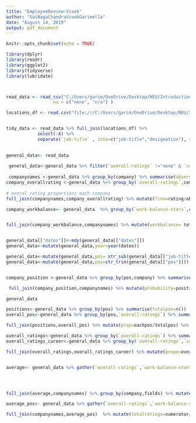 ---
title: "EmployeeReview-Vivek"
author: "SaiNagaChandraVivekGarimella"
date: "August 14, 2019"
output: pdf_document
---

```{r setup, include=FALSE}
knitr::opts_chunk$set(echo = TRUE)
```

```{r}
library(dplyr)
library(readr)
library(ggplot2)
library(tidyverse)
library(lubridate)



read_data <- read_csv("C:/Users/garim/OneDrive/Desktop/NEU/Introduction to Data Management and Processing/Project/employee_reviews.csv/employee_reviews.csv" , guess_max = 1000 ,
                  na = c("none", "n/a") )

locations_df <- read.csv("file:///C:/Users/garim/OneDrive/Desktop/NEU/Introduction to Data Management and Processing/Project/locations_df.csv") %>% as.tibble()


tidy_data <- read_data %>% full_join(locations_df) %>%
            select(-X) %>%
            separate(`job-title` , into=c("job-title","designation"), sep = "-")
                  

general_data<- read_data
 
 general_data<-general_data %>% filter(`overall-ratings` !="none" & `culture-values-stars`!="none" & `work-balance-stars`!="none" &`carrer-opportunities-stars` !="none" &`comp-benefit-stars`!="none" & `senior-mangemnet-stars`!="none")
 
 companynames <-general_data %>% group_by(company) %>% summarise(observations = n())
company_overallrating <-general_data %>% group_by(`overall-ratings`,company) %>% summarise(rating = n())
 
# overal rating proportions each company
full_join(companynames,company_overallrating) %>% mutate(fine=rating/observations) %>% ggplot()+geom_bar(mapping = aes(x=company,y=fine,fill=as.factor( `overall-ratings`)),stat = "identity")

company_workbalance<- general_data  %>% group_by(`work-balance-stars`,company) %>% summarise(total=n())


full_join(company_workbalance,companynames) %>% mutate(workbalance= total/observations ) %>% ggplot()+geom_bar(mapping = aes(x=company,y=workbalance,fill=as.factor(`work-balance-stars`)),stat = "identity")


general_data[["dates"]]<-mdy(general_data[["dates"]])
general_data<-mutate(general_data,year=year(dates))

general_data<-mutate(general_data,pos= str_sub(general_data[["job-title"]],1,16))
general_data<-mutate(general_data,pos=str_trim(general_data[["pos"]]))


company_position <-general_data %>% group_by(pos,company) %>% summarise(position=n())

 full_join(company_position,companynames) %>% mutate(probability=position/observations) %>% ggplot()+geom_bar(mapping = aes(x=company,y=probability,fill=pos),stat = "identity")

general_data

positions<-general_data %>% group_by(pos) %>% summarise(totalpos=n())
overall_pos<-general_data %>% group_by(pos,`overall-ratings`) %>% summarise(eachpos=n())

full_join(positions,overall_pos) %>% mutate(prop=eachpos/totalpos) %>% ggplot()+geom_bar(mapping = aes(x=pos,y=prop,fill=as.factor(`overall-ratings`)),stat = "identity",position = "dodge")

overall_ratings<-general_data %>% group_by(`overall-ratings`) %>% summarise(overall=n())
overall_ratings_career<-general_data %>% group_by(`overall-ratings`,`carrer-opportunities-stars`) %>% summarise(overallcareer=n())

full_join(overall_ratings,overall_ratings_career) %>% mutate(propo=overallcareer/overall) %>% ggplot()+geom_bar(mapping = aes(x=`overall-ratings`,y=propo,fill=`carrer-opportunities-stars`),stat="identity")


average<- general_data %>% gather(`overall-ratings`,`work-balance-stars`,`culture-values-stars`,`carrer-opportunities-stars`,`comp-benefit-stars`,`senior-mangemnet-stars`,key="fields",value = "ratings") %>% group_by(company,fields,ratings) %>% summarise(totals=n())%>% mutate(prod=as.numeric(ratings)*totals) %>% group_by(company,fields) %>% summarise(totalsum=sum(prod))




full_join(average,companynames) %>% group_by(company,fields) %>% mutate(totalratings=totalsum/observations) %>% ggplot()+geom_bar(mapping = aes(x=company,y=totalratings,fill=totalratings),stat = "identity") +facet_wrap(~fields)+coord_flip()

average_pos<- general_data %>% gather(`overall-ratings`,`work-balance-stars`,`culture-values-stars`,`carrer-opportunities-stars`,`comp-benefit-stars`,`senior-mangemnet-stars`,key="fields",value = "ratings") %>% group_by(company,fields,ratings,pos) %>% summarise(posavg=n())%>% mutate(product=as.numeric(ratings)*posavg) %>% group_by(company,fields,pos) %>% summarise(numerator=sum(product))

full_join(companynames,average_pos)  %>% mutate(totalratings=numerator/observations) %>% ggplot()+geom_bar(mapping = aes(x=company,y=totalratings,fill=pos),stat = "identity") +facet_wrap(~fields)+coord_flip()




```


